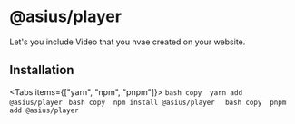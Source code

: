 # @asius/player

Let's you include Video that you hvae created on your website.

## Installation


<Tabs items={["yarn", "npm", "pnpm"]}>
      <Tab>
        ```bash copy 
        yarn add @asius/player
        ```
      </Tab>
      <Tab>
        ```bash copy 
        npm install @asius/player 
        ```
        </Tab>
      <Tab>
        ```bash copy 
        pnpm add @asius/player 
        ```
      </Tab>
    </Tabs>

